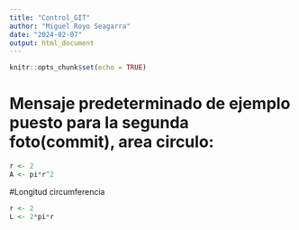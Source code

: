 ```yaml
---
title: "Control_GIT"
author: "Miguel Royo Seagarra"
date: "2024-02-07"
output: html_document
---
```


```r
knitr::opts_chunk$set(echo = TRUE)
```

# Mensaje predeterminado de ejemplo puesto para la segunda foto(commit), area circulo:

```r
r <- 2
A <- pi*r^2
```

#Longitud circumferencia

```r
r <- 2
L <- 2*pi*r
```
